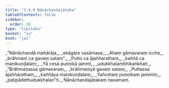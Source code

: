 ```yaml
---
title: "3.4.9 Nānāchandajātaka"
tableOfContents: false
sidebar:
  order: 10
type: "tipitaka"
basket: "su"
book: "ja1"
---
```



<DynamicBreadcrumb />

<Division number="115" book="ja1">

<Paragraph number="828" type="verses" book="ja1">
_“Nānāchandā mahārāja,_  
_ekāgāre vasāmase;_  
_Ahaṃ gāmavaraṃ icche,_  
_brāhmaṇī ca gavaṃ sataṃ”._  

</Paragraph>

</Division>
<Division number="116" book="ja1">

<Paragraph number="829" type="verses" book="ja1">
_Putto ca ājaññarathaṃ,_  
_kaññā ca maṇikuṇḍalaṃ;_  
_Yā cesā puṇṇikā jammī,_  
_udukkhalaṃbhikaṅkhati._  

</Paragraph>

</Division>
<Division number="117" book="ja1">

<Paragraph number="830" type="verses" book="ja1">
_“Brāhmaṇassa gāmavaraṃ,_  
_brāhmaṇiyā gavaṃ sataṃ;_  
_Puttassa ājaññarathaṃ,_  
_kaññāya maṇikuṇḍalaṃ;_  
_Yañcetaṃ puṇṇikaṃ jammiṃ,_  
_paṭipādethudukkhalan”ti._  


</Paragraph>
</Division>

<Paragraph number="831" type="center" book="ja1">
Nānāchandajātakaṃ navamaṃ.
</Paragraph>